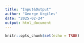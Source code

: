 ```yaml
---
title: "Input&Output"
author: "George Urgiles"
date: "2025-02-24"
output: html_document
---
```


```r
knitr::opts_chunk$set(echo = TRUE)
```

```r

```

